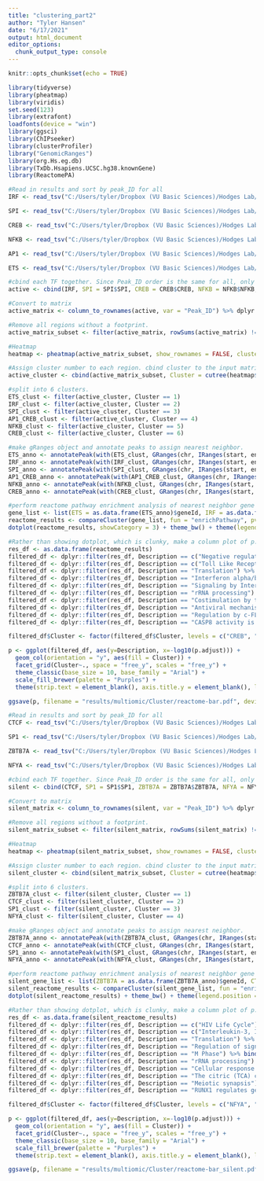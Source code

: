 ```yaml
---
title: "clustering_part2"
author: "Tyler Hansen"
date: "6/17/2021"
output: html_document
editor_options: 
  chunk_output_type: console
---
```


```r
knitr::opts_chunk$set(echo = TRUE)
```

```r
library(tidyverse)
library(pheatmap)
library(viridis)
set.seed(123)
library(extrafont)
loadfonts(device = "win")
library(ggsci)
library(ChIPseeker)
library(clusterProfiler)
library("GenomicRanges")
library(org.Hs.eg.db)
library(TxDb.Hsapiens.UCSC.hg38.knownGene)
library(ReactomePA)
```

```r
#Read in results and sort by peak_ID for all
IRF <- read_tsv("C:/Users/tyler/Dropbox (VU Basic Sciences)/Hodges Lab/Results and Data/Bioinformatics/ATAC-STARR_analysis/3_Accre_Local/ATAC-STARR/results/multiomic/Cluster/IRF4_MA1419.1-in-GM12878inGM12878_active.bed", skip = 1, col_names = c("chr","start","end","Peak_ID","Score","Strand","IRF")) %>% arrange(Peak_ID)

SPI <- read_tsv("C:/Users/tyler/Dropbox (VU Basic Sciences)/Hodges Lab/Results and Data/Bioinformatics/ATAC-STARR_analysis/3_Accre_Local/ATAC-STARR/results/multiomic/Cluster/SPI1_MA0080.5-in-GM12878inGM12878_active.bed", skip = 1, col_names = c("chr","start","end","Peak_ID","Score","Strand","SPI")) %>% arrange(Peak_ID)

CREB <- read_tsv("C:/Users/tyler/Dropbox (VU Basic Sciences)/Hodges Lab/Results and Data/Bioinformatics/ATAC-STARR_analysis/3_Accre_Local/ATAC-STARR/results/multiomic/Cluster/JUNB_MA0490.2-in-GM12878inGM12878_active.bed", skip = 1, col_names = c("chr","start","end","Peak_ID","Score","Strand","CREB")) %>% arrange(Peak_ID)

NFKB <- read_tsv("C:/Users/tyler/Dropbox (VU Basic Sciences)/Hodges Lab/Results and Data/Bioinformatics/ATAC-STARR_analysis/3_Accre_Local/ATAC-STARR/results/multiomic/Cluster/NFKB1_MA0105.4-in-GM12878inGM12878_active.bed", skip = 1, col_names = c("chr","start","end","Peak_ID","Score","Strand","NFKB")) %>% arrange(Peak_ID)

AP1 <- read_tsv("C:/Users/tyler/Dropbox (VU Basic Sciences)/Hodges Lab/Results and Data/Bioinformatics/ATAC-STARR_analysis/3_Accre_Local/ATAC-STARR/results/multiomic/Cluster/BACH2_MA1101.2-in-GM12878inGM12878_active.bed", skip = 1, col_names = c("chr","start","end","Peak_ID","Score","Strand","AP1")) %>% arrange(Peak_ID) 

ETS <- read_tsv("C:/Users/tyler/Dropbox (VU Basic Sciences)/Hodges Lab/Results and Data/Bioinformatics/ATAC-STARR_analysis/3_Accre_Local/ATAC-STARR/results/multiomic/Cluster/ELK1_MA0028.2-in-GM12878inGM12878_active.bed", skip = 1, col_names = c("chr","start","end","Peak_ID","Score","Strand","ETS")) %>% arrange(Peak_ID)

#cbind each TF together. Since Peak_ID order is the same for all, only need to join TF column. 
active <- cbind(IRF, SPI = SPI$SPI, CREB = CREB$CREB, NFKB = NFKB$NFKB, AP1 = AP1$AP1, ETS = ETS$ETS)

#Convert to matrix
active_matrix <- column_to_rownames(active, var = "Peak_ID") %>% dplyr::select(-chr, -start, -end, -Score, -Strand)

#Remove all regions without a footprint. 
active_matrix_subset <- filter(active_matrix, rowSums(active_matrix) != 0)

#Heatmap
heatmap <- pheatmap(active_matrix_subset, show_rownames = FALSE, cluster_cols=TRUE, cluster_rows=TRUE, cellwidth = 50, cutree_rows = 6, display_numbers = FALSE, legend = FALSE, clustering_distance_rows = 'binary', clustering_distance_cols = 'binary')

#Assign cluster number to each region. cbind cluster to the input matrix and then left_join with df to get genomic coordinates.  
active_cluster <- cbind(active_matrix_subset, Cluster = cutree(heatmap$tree_row,k = 6)) %>% rownames_to_column(var = "Peak_ID") %>% left_join(active, by = "Peak_ID") %>% dplyr::select(chr, start, end, Peak_ID, Cluster)

#split into 6 clusters. 
ETS_clust <- filter(active_cluster, Cluster == 1)
IRF_clust <- filter(active_cluster, Cluster == 2)
SPI_clust <- filter(active_cluster, Cluster == 3)
AP1_CREB_clust <- filter(active_cluster, Cluster == 4)
NFKB_clust <- filter(active_cluster, Cluster == 5)
CREB_clust <- filter(active_cluster, Cluster == 6)

#make gRanges object and annotate peaks to assign nearest neighbor. 
ETS_anno <- annotatePeak(with(ETS_clust, GRanges(chr, IRanges(start, end))), tssRegion = c(-2000, 1000), TxDb = TxDb.Hsapiens.UCSC.hg38.knownGene, annoDb = "org.Hs.eg.db")
IRF_anno <- annotatePeak(with(IRF_clust, GRanges(chr, IRanges(start, end))), tssRegion = c(-2000, 1000), TxDb = TxDb.Hsapiens.UCSC.hg38.knownGene, annoDb = "org.Hs.eg.db")
SPI_anno <- annotatePeak(with(SPI_clust, GRanges(chr, IRanges(start, end))), tssRegion = c(-2000, 1000), TxDb = TxDb.Hsapiens.UCSC.hg38.knownGene, annoDb = "org.Hs.eg.db")
AP1_CREB_anno <- annotatePeak(with(AP1_CREB_clust, GRanges(chr, IRanges(start, end))), tssRegion = c(-2000, 1000), TxDb = TxDb.Hsapiens.UCSC.hg38.knownGene, annoDb = "org.Hs.eg.db")
NFKB_anno <- annotatePeak(with(NFKB_clust, GRanges(chr, IRanges(start, end))), tssRegion = c(-2000, 1000), TxDb = TxDb.Hsapiens.UCSC.hg38.knownGene, annoDb = "org.Hs.eg.db")
CREB_anno <- annotatePeak(with(CREB_clust, GRanges(chr, IRanges(start, end))), tssRegion = c(-2000, 1000), TxDb = TxDb.Hsapiens.UCSC.hg38.knownGene, annoDb = "org.Hs.eg.db")

#perform reactome pathway enrichment analysis of nearest neighbor gene sets. Make list of genes first. Then run on all simultaneously with clusterProfiler
gene_list <- list(ETS = as.data.frame(ETS_anno)$geneId, IRF = as.data.frame(IRF_anno)$geneId, SPI = as.data.frame(SPI_anno)$geneId, `AP1&CREB` = as.data.frame(AP1_CREB_anno)$geneId, NFKB = as.data.frame(NFKB_anno)$geneId, CREB = as.data.frame(CREB_anno)$geneId)
reactome_results <- compareCluster(gene_list, fun = "enrichPathway", pvalueCutoff = 0.2)
dotplot(reactome_results, showCategory = 3) + theme_bw() + theme(legend.position = "bottom")

#Rather than showing dotplot, which is clunky, make a column plot of p.adj for select pathways. 
res_df <- as.data.frame(reactome_results) 
filtered_df <- dplyr::filter(res_df, Description == c("Negative regulation of MAPK pathway"))
filtered_df <- dplyr::filter(res_df, Description == c("Toll Like Receptor 3 (TLR3) Cascade")) %>% bind_rows(filtered_df)
filtered_df <- dplyr::filter(res_df, Description == "Translation") %>% bind_rows(filtered_df)
filtered_df <- dplyr::filter(res_df, Description == "Interferon alpha/beta signaling") %>% bind_rows(filtered_df)
filtered_df <- dplyr::filter(res_df, Description == "Signaling by Interleukins") %>% bind_rows(filtered_df)
filtered_df <- dplyr::filter(res_df, Description == "rRNA processing") %>% bind_rows(filtered_df)
filtered_df <- dplyr::filter(res_df, Description == "Costimulation by the CD28 family") %>% bind_rows(filtered_df)
filtered_df <- dplyr::filter(res_df, Description == "Antiviral mechanism by IFN-stimulated genes") %>% bind_rows(filtered_df)
filtered_df <- dplyr::filter(res_df, Description == "Regulation by c-FLIP") %>% bind_rows(filtered_df)
filtered_df <- dplyr::filter(res_df, Description == "CASP8 activity is inhibited") %>% bind_rows(filtered_df)

filtered_df$Cluster <- factor(filtered_df$Cluster, levels = c("CREB", "NFKB", "AP1&CREB", "SPI", "IRF", "ETS")) 

p <- ggplot(filtered_df, aes(y=Description, x=-log10(p.adjust))) + 
  geom_col(orientation = "y", aes(fill = Cluster)) + 
  facet_grid(Cluster~., space = "free_y", scales = "free_y") + 
  theme_classic(base_size = 10, base_family = "Arial") + 
  scale_fill_brewer(palette = "Purples") +
  theme(strip.text = element_blank(), axis.title.y = element_blank(), legend.position = "none")

ggsave(p, filename = "results/multiomic/Cluster/reactome-bar.pdf", device = cairo_pdf, width = 6, height = 6)
```

```r
#Read in results and sort by peak_ID for all
CTCF <- read_tsv("C:/Users/tyler/Dropbox (VU Basic Sciences)/Hodges Lab/Results and Data/Bioinformatics/ATAC-STARR_analysis/3_Accre_Local/ATAC-STARR/results/multiomic/Cluster/CTCF_MA0139.1-in-GM12878inGM12878_silent.bed", skip = 1, col_names = c("chr","start","end","Peak_ID","Score","Strand","CTCF")) %>% arrange(Peak_ID)

SP1 <- read_tsv("C:/Users/tyler/Dropbox (VU Basic Sciences)/Hodges Lab/Results and Data/Bioinformatics/ATAC-STARR_analysis/3_Accre_Local/ATAC-STARR/results/multiomic/Cluster/SP1_MA0079.4-in-GM12878inGM12878_silent.bed", skip = 1, col_names = c("chr","start","end","Peak_ID","Score","Strand","SP1")) %>% arrange(Peak_ID)

ZBTB7A <- read_tsv("C:/Users/tyler/Dropbox (VU Basic Sciences)/Hodges Lab/Results and Data/Bioinformatics/ATAC-STARR_analysis/3_Accre_Local/ATAC-STARR/results/multiomic/Cluster/ZBTB7A_MA0750.2-in-GM12878inGM12878_silent.bed", skip = 1, col_names = c("chr","start","end","Peak_ID","Score","Strand","ZBTB7A")) %>% arrange(Peak_ID)

NFYA <- read_tsv("C:/Users/tyler/Dropbox (VU Basic Sciences)/Hodges Lab/Results and Data/Bioinformatics/ATAC-STARR_analysis/3_Accre_Local/ATAC-STARR/results/multiomic/Cluster/NFYA_MA0060.3-in-GM12878inGM12878_silent.bed", skip = 1, col_names = c("chr","start","end","Peak_ID","Score","Strand","NFYA")) %>% arrange(Peak_ID)

#cbind each TF together. Since Peak_ID order is the same for all, only need to join TF column. 
silent <- cbind(CTCF, SP1 = SP1$SP1, ZBTB7A = ZBTB7A$ZBTB7A, NFYA = NFYA$NFYA)

#Convert to matrix
silent_matrix <- column_to_rownames(silent, var = "Peak_ID") %>% dplyr::select(-chr, -start, -end, -Score, -Strand)

#Remove all regions without a footprint. 
silent_matrix_subset <- filter(silent_matrix, rowSums(silent_matrix) != 0)

#Heatmap
heatmap <- pheatmap(silent_matrix_subset, show_rownames = FALSE, cluster_cols=TRUE, cluster_rows=TRUE, cellwidth = 50, cutree_rows = 4, display_numbers = FALSE, legend = FALSE, clustering_distance_rows = 'binary', clustering_distance_cols = 'binary')

#Assign cluster number to each region. cbind cluster to the input matrix and then left_join with df to get genomic coordinates.  
silent_cluster <- cbind(silent_matrix_subset, Cluster = cutree(heatmap$tree_row,k = 4)) %>% rownames_to_column(var = "Peak_ID") %>% left_join(silent, by = "Peak_ID") %>% dplyr::select(chr, start, end, Peak_ID, Cluster)

#split into 6 clusters. 
ZBTB7A_clust <- filter(silent_cluster, Cluster == 1)
CTCF_clust <- filter(silent_cluster, Cluster == 2)
SP1_clust <- filter(silent_cluster, Cluster == 3)
NFYA_clust <- filter(silent_cluster, Cluster == 4)

#make gRanges object and annotate peaks to assign nearest neighbor. 
ZBTB7A_anno <- annotatePeak(with(ZBTB7A_clust, GRanges(chr, IRanges(start, end))), tssRegion = c(-2000, 1000), TxDb = TxDb.Hsapiens.UCSC.hg38.knownGene, annoDb = "org.Hs.eg.db")
CTCF_anno <- annotatePeak(with(CTCF_clust, GRanges(chr, IRanges(start, end))), tssRegion = c(-2000, 1000), TxDb = TxDb.Hsapiens.UCSC.hg38.knownGene, annoDb = "org.Hs.eg.db")
SP1_anno <- annotatePeak(with(SP1_clust, GRanges(chr, IRanges(start, end))), tssRegion = c(-2000, 1000), TxDb = TxDb.Hsapiens.UCSC.hg38.knownGene, annoDb = "org.Hs.eg.db")
NFYA_anno <- annotatePeak(with(NFYA_clust, GRanges(chr, IRanges(start, end))), tssRegion = c(-2000, 1000), TxDb = TxDb.Hsapiens.UCSC.hg38.knownGene, annoDb = "org.Hs.eg.db")

#perform reactome pathway enrichment analysis of nearest neighbor gene sets. Make list of genes first. Then run on all simultaneously with clusterProfiler
silent_gene_list <- list(ZBTB7A = as.data.frame(ZBTB7A_anno)$geneId, CTCF = as.data.frame(CTCF_anno)$geneId, SP1 = as.data.frame(SP1_anno)$geneId, NFYA = as.data.frame(NFYA_anno)$geneId)
silent_reactome_results <- compareCluster(silent_gene_list, fun = "enrichPathway", pvalueCutoff = 0.2)
dotplot(silent_reactome_results) + theme_bw() + theme(legend.position = "bottom")

#Rather than showing dotplot, which is clunky, make a column plot of p.adj for select pathways. 
res_df <- as.data.frame(silent_reactome_results) 
filtered_df <- dplyr::filter(res_df, Description == c("HIV Life Cycle"))
filtered_df <- dplyr::filter(res_df, Description == c("Interleukin-3, Interleukin-5 and GM-CSF signaling")) %>% bind_rows(filtered_df)
filtered_df <- dplyr::filter(res_df, Description == "Translation") %>% bind_rows(filtered_df)
filtered_df <- dplyr::filter(res_df, Description == "Regulation of signaling by CBL") %>% bind_rows(filtered_df)
filtered_df <- dplyr::filter(res_df, Description == "M Phase") %>% bind_rows(filtered_df)
filtered_df <- dplyr::filter(res_df, Description == "rRNA processing") %>% bind_rows(filtered_df)
filtered_df <- dplyr::filter(res_df, Description == "Cellular response to stress") %>% bind_rows(filtered_df)
filtered_df <- dplyr::filter(res_df, Description == "The citric (TCA) cycle and respitory electron transport") %>% bind_rows(filtered_df)
filtered_df <- dplyr::filter(res_df, Description == "Meiotic synapsis") %>% bind_rows(filtered_df)
filtered_df <- dplyr::filter(res_df, Description == "RUNX1 regulates genes involved in megakaryocyte differentiation and platelet function") %>% bind_rows(filtered_df)

filtered_df$Cluster <- factor(filtered_df$Cluster, levels = c("NFYA", "SP1", "CTCF", "ZBTB7A")) 

p <- ggplot(filtered_df, aes(y=Description, x=-log10(p.adjust))) + 
  geom_col(orientation = "y", aes(fill = Cluster)) + 
  facet_grid(Cluster~., space = "free_y", scales = "free_y") + 
  theme_classic(base_size = 10, base_family = "Arial") + 
  scale_fill_brewer(palette = "Purples") +
  theme(strip.text = element_blank(), axis.title.y = element_blank(), legend.position = "none")

ggsave(p, filename = "results/multiomic/Cluster/reactome-bar_silent.pdf", device = cairo_pdf, width = 8, height = 5)
```
